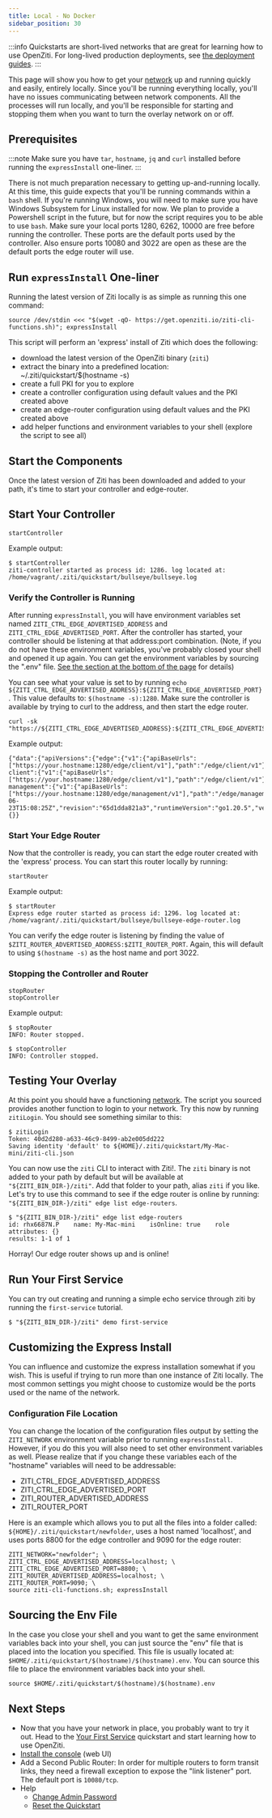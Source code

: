 ---
title: Local - No Docker
sidebar_position: 30
---


:::info
Quickstarts are short-lived networks that are great for learning how to use OpenZiti. For long-lived production deployments, see [the deployment guides](/docs/category/deployments).
:::

This page will show you how to get your [network](../../../learn/introduction/index.mdx) up and running 
quickly and easily, entirely locally. Since you'll be running everything locally, you'll have no issues communicating
between network components. All the processes will run locally, and you'll be responsible for starting and stopping them
when you want to turn the overlay network on or off.

## Prerequisites

:::note
Make sure you have `tar`, `hostname`, `jq` and `curl` installed before running the `expressInstall` one-liner.
:::

There is not much preparation necessary to getting up-and-running locally. At this time, this guide expects that
you'll be running commands within a `bash` shell. If you're running Windows, you will need to make sure you have 
Windows Subsystem for Linux installed for now. We plan to provide a Powershell script in the future, but for now the
script requires you to be able to use `bash`. Make sure your local ports 1280, 6262, 10000 are free before running the
controller. These ports are the default ports used by the controller. Also ensure ports 10080 and 3022 are open as these 
are the default ports the edge router will use.

## Run `expressInstall` One-liner

Running the latest version of Ziti locally is as simple as running this one command:

```text
source /dev/stdin <<< "$(wget -qO- https://get.openziti.io/ziti-cli-functions.sh)"; expressInstall
```

This script will perform an 'express' install of Ziti which does the following:

* download the latest version of the OpenZiti binary (`ziti`)
* extract the binary into a predefined location: ~/.ziti/quickstart/$(hostname -s)
* create a full PKI for you to explore
* create a controller configuration using default values and the PKI created above
* create an edge-router configuration using default values and the PKI created above 
* add helper functions and environment variables to your shell (explore the script to see all)

## Start the Components

Once the latest version of Ziti has been downloaded and added to your path, it's time to start your controller and 
edge-router.

## Start Your Controller

```text
startController
```

Example output:

```text
$ startController
ziti-controller started as process id: 1286. log located at: /home/vagrant/.ziti/quickstart/bullseye/bullseye.log
```

### Verify the Controller is Running

After running `expressInstall`, you will have environment variables set named `ZITI_CTRL_EDGE_ADVERTISED_ADDRESS` and 
`ZITI_CTRL_EDGE_ADVERTISED_PORT`. After the controller has started, your controller should be listening at that 
address:port combination. (Note, if you do not have these environment variables, you've probably closed your shell and opened
it up again. You can get the environment variables by sourcing the ".env" file. 
[See the section at the bottom of the page](#sourcing-the-env-file)
for details)

You can see what your value is set to by running 
`echo ${ZITI_CTRL_EDGE_ADVERTISED_ADDRESS}:${ZITI_CTRL_EDGE_ADVERTISED_PORT}`. This value defaults to: 
`$(hostname -s):1280`. Make sure the controller is available by trying to curl to the address, and then start the edge router. 


```text
curl -sk "https://${ZITI_CTRL_EDGE_ADVERTISED_ADDRESS}:${ZITI_CTRL_EDGE_ADVERTISED_PORT}"
```

Example output: 
```text
{"data":{"apiVersions":{"edge":{"v1":{"apiBaseUrls":["https://your.hostname:1280/edge/client/v1"],"path":"/edge/client/v1"}},"edge-client":{"v1":{"apiBaseUrls":["https://your.hostname:1280/edge/client/v1"],"path":"/edge/client/v1"}},"edge-management":{"v1":{"apiBaseUrls":["https://your.hostname:1280/edge/management/v1"],"path":"/edge/management/v1"}}},"buildDate":"2023-06-23T15:08:25Z","revision":"65d1dda821a3","runtimeVersion":"go1.20.5","version":"v0.28.4"},"meta":{}}
```

### Start Your Edge Router

Now that the controller is ready, you can start the edge router created with the 'express' process. You can start this 
router locally by running:

```text
startRouter
```

Example output:

```text
$ startRouter
Express edge router started as process id: 1296. log located at: /home/vagrant/.ziti/quickstart/bullseye/bullseye-edge-router.log
```

You can verify the edge router is listening by finding the value of `$ZITI_ROUTER_ADVERTISED_ADDRESS:$ZITI_ROUTER_PORT`.
Again, this will default to using `$(hostname -s)` as the host name and port 3022.

### Stopping the Controller and Router

```text
stopRouter 
stopController 
```

Example output:

```text
$ stopRouter 
INFO: Router stopped.

$ stopController 
INFO: Controller stopped.
```

## Testing Your Overlay

At this point you should have a functioning [network](../../../learn/introduction/index.mdx). The script 
you sourced provides another function to login to your network. Try this now by running `zitiLogin`. You should see 
something similar to this:
```text
$ zitiLogin
Token: 40d2d280-a633-46c9-8499-ab2e005dd222
Saving identity 'default' to ${HOME}/.ziti/quickstart/My-Mac-mini/ziti-cli.json
```

You can now use the `ziti` CLI to interact with Ziti!. The
`ziti` binary is not added to your path by default but will be available at `"${ZITI_BIN_DIR-}/ziti"`. Add that folder
to your path, alias `ziti` if you like. Let's try to use this command to see if the edge router is online by running:
`"${ZITI_BIN_DIR-}/ziti" edge list edge-routers`.

```text
$ "${ZITI_BIN_DIR-}/ziti" edge list edge-routers
id: rhx6687N.P    name: My-Mac-mini    isOnline: true    role attributes: {}
results: 1-1 of 1
```

Horray! Our edge router shows up and is online!

## Run Your First Service

You can try out creating and running a simple echo service through ziti by running the `first-service` tutorial.

```text
$ "${ZITI_BIN_DIR-}/ziti" demo first-service
```


## Customizing the Express Install

You can influence and customize the express installation somewhat if you wish. This is useful if trying to run more than
one instance of Ziti locally. The most common settings you might choose to customize would be the ports used or the name
of the network. 

### Configuration File Location

You can change the location of the configuration files output by setting the `ZITI_NETWORK` environment variable prior 
to running `expressInstall`. However, if you do this you will also need to set other environment variables as well. 
Please realize that if you change these variables each of the "hostname" variables will need to be addressable:

* ZITI_CTRL_EDGE_ADVERTISED_ADDRESS
* ZITI_CTRL_EDGE_ADVERTISED_PORT
* ZITI_ROUTER_ADVERTISED_ADDRESS
* ZITI_ROUTER_PORT

Here is an example which allows you to put all the files into a folder called: `${HOME}/.ziti/quickstart/newfolder`, uses
a host named 'localhost', and uses ports 8800 for the edge controller and 9090 for the edge router:

```text
ZITI_NETWORK="newfolder"; \
ZITI_CTRL_EDGE_ADVERTISED_ADDRESS=localhost; \
ZITI_CTRL_EDGE_ADVERTISED_PORT=8800; \
ZITI_ROUTER_ADVERTISED_ADDRESS=localhost; \
ZITI_ROUTER_PORT=9090; \
source ziti-cli-functions.sh; expressInstall
```

## Sourcing the Env File

In the case you close your shell and you want to get the same environment variables back into your shell, you can just 
source the "env" file that is placed into the location you specified. This file is usually located at:
`$HOME/.ziti/quickstart/$(hostname)/$(hostname).env`. You can source this file to place the environment variables back
into your shell.

```text
source $HOME/.ziti/quickstart/$(hostname)/$(hostname).env
```

## Next Steps

- Now that you have your network in place, you probably want to try it out. Head to the
  [Your First Service](../../quickstarts/services/index.md) quickstart and start learning how to use OpenZiti.
- [Install the console](../../quickstarts/zac/index.mdx) (web UI)
- Add a Second Public Router: In order for multiple routers to form transit links, they need a firewall exception to expose the "link listener" port. The default port is `10080/tcp`.
- Help
  - [Change Admin Password](./help/change-admin-password.mdx)
  - [Reset the Quickstart](./help/reset-quickstart.md)

<Wizardly></Wizardly>